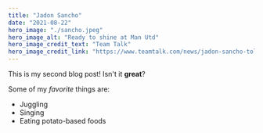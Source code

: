 ```yaml
---
title: "Jadon Sancho"
date: "2021-08-22"
hero_image: "./sancho.jpeg"
hero_image_alt: "Ready to shine at Man Utd"
hero_image_credit_text: "Team Talk"
hero_image_credit_link: "https://www.teamtalk.com/news/jadon-sancho-told-by-pundit-deal-with-man-utd-pressure"
---
```


This is my second blog post! Isn't it **great**?

Some of my _favorite_ things are:

- Juggling
- Singing
- Eating potato-based foods

